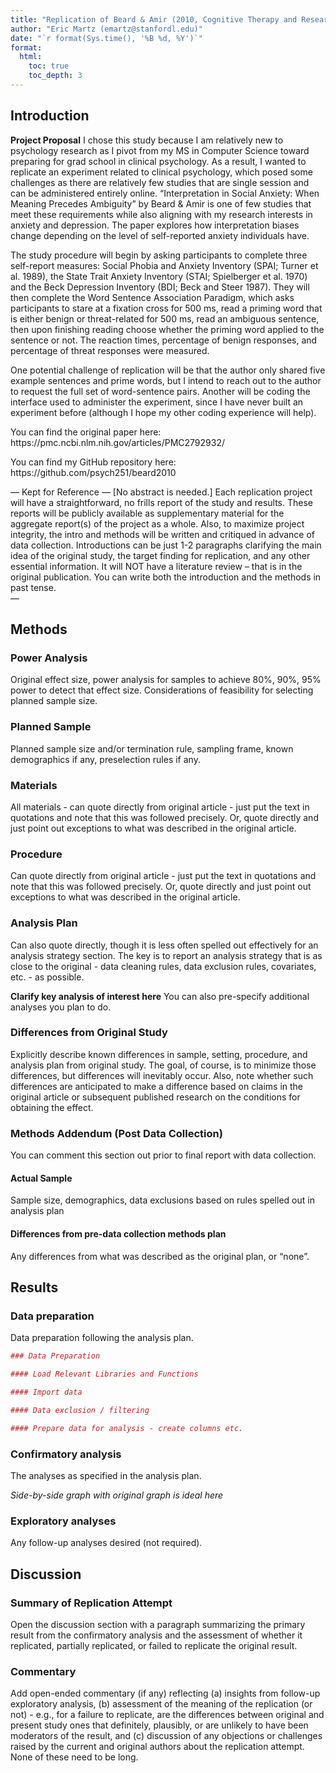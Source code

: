 ```yaml
---
title: "Replication of Beard & Amir (2010, Cognitive Therapy and Research)"
author: "Eric Martz (emartz@stanfordl.edu)"
date: "`r format(Sys.time(), '%B %d, %Y')`"
format:
  html:
    toc: true
    toc_depth: 3
---
```


<!-- Replication reports should all use this template to standardize reporting across projects.  These reports will be public supplementary materials that accompany the summary report(s) of the aggregate results. -->

## Introduction


**Project Proposal**
I chose this study because I am relatively new to psychology research as I pivot from my MS in Computer Science toward preparing for grad school in clinical psychology. As a result, I wanted to replicate an experiment related to clinical psychology, which posed some challenges as there are relatively few studies that are single session and can be administered entirely online. "Interpretation in Social Anxiety: When Meaning Precedes Ambiguity" by Beard & Amir is one of few studies that meet these requirements while also aligning with my research interests in anxiety and depression. The paper explores how interpretation biases change depending on the level of self-reported anxiety individuals have. 

The study procedure will begin by asking participants to complete three self-report measures: Social Phobia and Anxiety Inventory (SPAI; Turner et al. 1989), the State Trait Anxiety Inventory (STAI; Spielberger et al. 1970) and the Beck Depression Inventory (BDI; Beck and Steer 1987). They will then complete the Word Sentence Association Paradigm, which asks participants to stare at a fixation cross for 500 ms, read a priming word that is either benign or threat-related for 500 ms, read an ambiguous sentence, then upon finishing reading choose whether the priming word applied to the sentence or not. The reaction times, percentage of benign responses, and percentage of threat responses were measured.

One potential challenge of replication will be that the author only shared five example sentences and prime words, but I intend to reach out to the author to request the full set of word-sentence pairs. Another will be coding the interface used to administer the experiment, since I have never built an experiment before (although I hope my other coding experience will help).

You can find the original paper here: https://pmc.ncbi.nlm.nih.gov/articles/PMC2792932/

You can find my GitHub repository here: https://github.com/psych251/beard2010

--- Kept for Reference ---
[No abstract is needed.]  Each replication project will have a straightforward, no frills report of the study and results.  These reports will be publicly available as supplementary material for the aggregate report(s) of the project as a whole.  Also, to maximize project integrity, the intro and methods will be written and critiqued in advance of data collection.  Introductions can be just 1-2 paragraphs clarifying the main idea of the original study, the target finding for replication, and any other essential information.  It will NOT have a literature review -- that is in the original publication. You can write both the introduction and the methods in past tense.  
--- 

## Methods

### Power Analysis

Original effect size, power analysis for samples to achieve 80%, 90%, 95% power to detect that effect size.  Considerations of feasibility for selecting planned sample size.

### Planned Sample

Planned sample size and/or termination rule, sampling frame, known demographics if any, preselection rules if any.

### Materials

All materials - can quote directly from original article - just put the text in quotations and note that this was followed precisely.  Or, quote directly and just point out exceptions to what was described in the original article.

### Procedure	

Can quote directly from original article - just put the text in quotations and note that this was followed precisely.  Or, quote directly and just point out exceptions to what was described in the original article.

### Analysis Plan

Can also quote directly, though it is less often spelled out effectively for an analysis strategy section.  The key is to report an analysis strategy that is as close to the original - data cleaning rules, data exclusion rules, covariates, etc. - as possible.  

**Clarify key analysis of interest here**  You can also pre-specify additional analyses you plan to do.

### Differences from Original Study

Explicitly describe known differences in sample, setting, procedure, and analysis plan from original study.  The goal, of course, is to minimize those differences, but differences will inevitably occur.  Also, note whether such differences are anticipated to make a difference based on claims in the original article or subsequent published research on the conditions for obtaining the effect.

### Methods Addendum (Post Data Collection)

You can comment this section out prior to final report with data collection.

#### Actual Sample
  Sample size, demographics, data exclusions based on rules spelled out in analysis plan

#### Differences from pre-data collection methods plan
  Any differences from what was described as the original plan, or “none”.


## Results


### Data preparation

Data preparation following the analysis plan.
	
```r
### Data Preparation

#### Load Relevant Libraries and Functions

#### Import data

#### Data exclusion / filtering

#### Prepare data for analysis - create columns etc.
```

### Confirmatory analysis

The analyses as specified in the analysis plan.  

*Side-by-side graph with original graph is ideal here*

### Exploratory analyses

Any follow-up analyses desired (not required).  

## Discussion

### Summary of Replication Attempt

Open the discussion section with a paragraph summarizing the primary result from the confirmatory analysis and the assessment of whether it replicated, partially replicated, or failed to replicate the original result.  

### Commentary

Add open-ended commentary (if any) reflecting (a) insights from follow-up exploratory analysis, (b) assessment of the meaning of the replication (or not) - e.g., for a failure to replicate, are the differences between original and present study ones that definitely, plausibly, or are unlikely to have been moderators of the result, and (c) discussion of any objections or challenges raised by the current and original authors about the replication attempt.  None of these need to be long.
